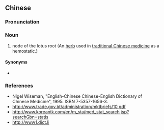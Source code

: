 {{also|藕节}}
==Chinese==
{{zh-forms|s=藕节}}

===Pronunciation===
{{zh-pron
|m=ǒujié
|mn=ngāu-chat
|cat=n
}}

===Noun===
{{zh-noun}}

# node of the lotus root (An [[herb]] used in [[traditional Chinese medicine]] as a hemostatic.)

====Synonyms====
* {{l|zh|白及}}

===References===
* Nigel Wiseman, "English-Chinese Chinese-English Dictionary of Chinese Medicine", 1995. ISBN 7-5357-1656-3.
* http://www.trade.gov.bt/administration/mktbriefs/10.pdf
* http://www.koreantk.com/en/m_sta/med_stat_search.jsp?searchGbn=statis
* http://www1.dict.li